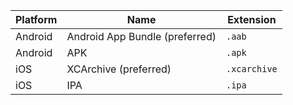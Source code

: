 | Platform | Name | Extension |
| --- | --- | --- |
| Android | Android App Bundle (preferred) | `.aab` |
| Android | APK | `.apk` |
| iOS | XCArchive (preferred) | `.xcarchive` |
| iOS | IPA | `.ipa` |
